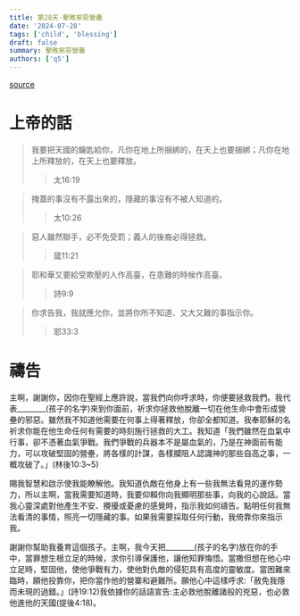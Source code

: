 ```yaml
---
title: 第28天-擊敗邪惡營壘
date: '2024-07-28'
tags: ['child', 'blessing']
draft: false
summary: 擊敗邪惡營壘
authors: ['q5']
---
```


[source](https://q5help.me/faith/PrayForTheChildren.jsp)

# 上帝的話

> 我要把天國的鑰匙給你，凡你在地上所捆綁的，在天上也要捆綁；凡你在地上所釋放的，在天上也要釋放。
>> 太16:19

> 掩蓋的事沒有不露出來的，隱藏的事沒有不被人知道的。
>> 太10:26

> 惡人雖然聯手，必不免受罰；義人的後裔必得拯救。
>> 箴11:21

> 耶和華又要給受欺壓的人作高臺，在患難的時候作高臺。
>> 詩9:9

> 你求告我，我就應允你，並將你所不知道、又大又難的事指示你。
>> 耶33:3

# 禱告

主啊，謝謝你，因你在聖經上應許說，當我們向你呼求時，你便要拯救我們。我代表________(孩子的名字)來到你面前，祈求你拯救他脫離一切在他生命中會形成營壘的邪惡。雖然我不知道他需要在何事上得著釋放，你卻全都知道。我奉耶穌的名祈求你能在他生命任何有需要的時刻施行拯救的大工。我知道「我們雖然在血氣中行事，卻不憑著血氣爭戰。我們爭戰的兵器本不是屬血氣的，乃是在神面前有能力，可以攻破堅固的營壘，將各樣的計謀，各樣攔阻人認識神的那些自高之事，一概攻破了。」(林後10:3~5)

賜我智慧和啟示使我能瞭解他。我知道仇敵在他身上有一些我無法看見的運作勢力，所以主啊，當我需要知道時，我要仰賴你向我顯明那些事，向我的心說話。當我心靈深處對他產生不安、攪擾或憂慮的感覺時，指示我如何禱告。點明任何我無法看清的事情，照亮一切隱藏的事。如果我需要採取任何行動，我倚靠你來指示我。

謝謝你幫助我養育這個孩子。主啊，我今天把________(孩子的名字)放在你的手中，當罪想生根立足的時候，求你引導保護他，讓他知罪悔悟。當撒但想在他心中立足時，堅固他，使他爭戰有力，使他對仇敵的侵犯具有高度的靈敏度。當困難來臨時，願他投靠你，把你當作他的營寨和避難所。願他心中這樣呼求:「赦免我隱而未現的過錯。」(詩19:12)我依據你的話語宣告:主必救他脫離諸般的兇惡，也必救他進他的天國(提後4:18)。
